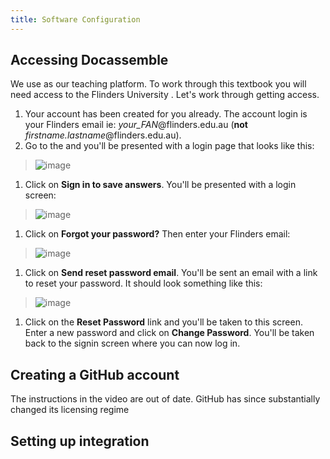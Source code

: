 ```yaml
---
title: Software Configuration
---
```


## Accessing Docassemble
We use <DisplayConstants data='daorghref' /> as our teaching platform. To work
through this textbook you will need access to the Flinders University <DisplayConstants data='dahref' />.
Let's work through getting access.

1. Your account has been created for you already.  The account login is your Flinders email ie: *your_FAN*@flinders.edu.au (**not** *firstname.lastname*@flinders.edu.au).
1. Go to the <DisplayConstants data='dahref' text='Flinders University Docassemble Server' /> and you'll be presented with a login page that looks like this:
  > ![image](/img/textbook/chapter_1/docassemble_home_page.png)
1. Click on **Sign in to save answers**.  You'll be presented with a login screen:
  > ![image](/img/textbook/chapter_1/docassemble_login_screen.png)
1. Click on **Forgot your password?** Then enter your Flinders email:
  > ![image](/img/textbook/chapter_1/docassemble_forgot_password_mailer.png)
1. Click on **Send reset password email**.  You'll be sent an email with a link to reset your password.  It should look something like this:
  > ![image](/img/textbook/chapter_1/password_reset_email.png)
1. Click on the **Reset Password** link and you'll be taken to this screen.  Enter a new password and click on **Change Password**.  You'll be taken back to the signin screen where you can now log in.

## Creating a GitHub account
The instructions in the video are out of date.  GitHub has since substantially changed its licensing regime

## Setting up integration